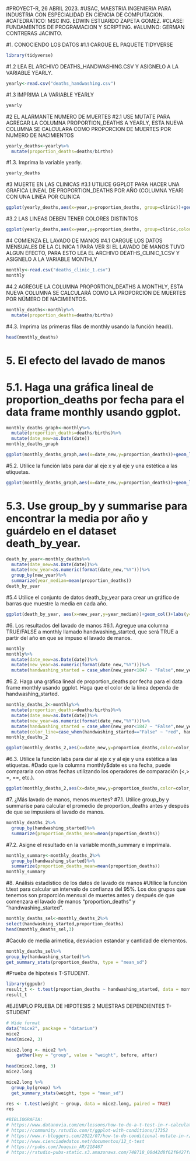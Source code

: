 #PROYECT-R, 26 ABRIL 2023.
#USAC, MAESTRIA INGENIERIA PARA INDUSTRIA CON ESPECIALIDAD EN CIENCIA DE COMPUTACION.
#CATEDRATICO: MSC ING. EDWIN ESTUARDO ZAPETA GOMEZ.
#CLASE: FUNDAMENTOS DE PROGRAMACION Y SCRIPTING.
#ALUMNO: GERMAN CONTRERAS JACINTO.



#1. CONOCIENDO LOS DATOS
#1.1 CARGUE EL PAQUETE TIDYVERSE
```r
library(tidyverse)
```
#1.2 LEA EL ARCHIVO DEATHS_HANDWASHING.CSV Y ASIGNELO A LA VARIABLE YEARLY.
```r
yearly<-read.csv("deaths_handwashing.csv")

```
#1.3 IMPRIMA LA VARIABLE YEARLY
```r
yearly
```
#2 EL ALARMANTE NUMERO DE MUERTES
#2.1 USE MUTATE PARA AGREGAR LA COLUMNA PROPORTION_DEATHS A YEARLY, ESTA NUEVA COLUMNA SE CALCULARA COMO PROPORCION DE MUERTES POR NUMERO DE NACIMIENTOS
```r
yearly_deaths<-yearly%>%
  mutate(proportion_deaths=deaths/births)
```

#1.3. Imprima la variable yearly.
```r
yearly_deaths
```
#3 MUERTE EN LAS CLINICAS
#3.1 UTILICE GGPLOT PARA HACER UNA GRAFICA LINEAL DE PROPORTION_DEATHS POR AÑO (COLUMNA YEAR) CON UNA LINEA POR CLINICA
```r
ggplot(yearly_deaths,aes(x=year,y=proportion_deaths, group=clinic))+geom_line()
```
#3.2 LAS LINEAS DEBEN TENER COLORES DISTINTOS
```r
ggplot(yearly_deaths,aes(x=year,y=proportion_deaths, group=clinic,colour=clinic))+geom_line()
```
#4 COMIENZA EL LAVADO DE MANOS
#4.1 CARGUE LOS DATOS MENSUALES DE LA CLINICA 1 PARA VER SI EL LAVADO DE MANOS TUVO ALGUN EFECTO, PARA ESTO LEA EL ARCHIVO DEATHS_CLINIC_1.CSV Y ASIGNELO A LA VARIABLE MONTHLY
```r
monthly<-read.csv("deaths_clinic_1.csv")
monthly
```
#4.2 AGREGUE LA COLUMNA PROPORTION_DEATHS A MONTHLY, ESTA NUEVA COLUMNA SE CALCULARÁ COMO LA PROPORCIÓN DE MUERTES POR NÚMERO DE NACIMIENTOS.
```r
monthly_deaths<-monthly%>%
  mutate(proportion_deaths=deaths/births)
```
#4.3. Imprima las primeras filas de monthly usando la función head().
```r
head(monthly_deaths)
```
# 5. El efecto del lavado de manos
# 5.1. Haga una gráfica lineal de proportion_deaths por fecha para el data frame monthly usando ggplot.
```r

monthly_deaths_graph<-monthly%>%
  mutate(proportion_deaths=deaths/births)%>%
  mutate(date_new=as.Date(date))
monthly_deaths_graph

ggplot(monthly_deaths_graph,aes(x=date_new,y=proportion_deaths))+geom_line()+scale_x_date(date_breaks = "1 year")
```
#5.2. Utilice la función labs para dar al eje x y al eje y una estética a las etiquetas.
```r
ggplot(monthly_deaths_graph,aes(x=date_new,y=proportion_deaths))+geom_line()+labs(y="Proportion Deaths",x="Date",title="Graph of proportion deaths vs births", subtitle ="Date of analysis: 1841 to 1849",caption="Data of clinic 1" )+scale_x_date(date_breaks = "1 year")
```

# 5.3. Use group_by y summarise para encontrar la media por año y guárdelo en el dataset death_by_year.
```r

death_by_year<-monthly_deaths%>%
  mutate(date_new=as.Date(date))%>%
  mutate(new_year=as.numeric(format(date_new,"%Y")))%>%
  group_by(new_year)%>%
  summarize(year_median=mean(proportion_deaths))
death_by_year
```
#5.4 Utilice el conjunto de datos death_by_year para crear un gráfico de barras que muestre la media en cada año.
```r
ggplot(death_by_year, aes(x=new_year,y=year_median))+geom_col()+labs(y="Mean",x="Date",title="Graph of mean of proportion deaths", subtitle ="Date of analysis: 1841 to 1849",caption="Data of clinic 1" )+scale_x_continuous(breaks=c(1841:1849))
```
#6. Los resultados del lavado de manos
#6.1. Agregue una columna TRUE/FALSE a monthly llamado handwashing_started, que será TRUE a partir del año en que se impuso el lavado de manos.
```r
monthly
monthly%>%
  mutate(date_new=as.Date(date))%>%
  mutate(new_year=as.numeric(format(date_new,"%Y")))%>%
  mutate(handwashing_started = case_when(new_year<1847 ~ "False",new_year>=1847 ~ "True" ))
```
#6.2. Haga una gráfica lineal de proportion_deaths por fecha para el data frame monthly usando ggplot. Haga que el color de la línea dependa de handwashing_started.
```r

monthly_deaths_2<-monthly%>%
  mutate(proportion_deaths=deaths/births)%>%
  mutate(date_new=as.Date(date))%>%
  mutate(new_year=as.numeric(format(date_new,"%Y")))%>%
  mutate(handwashing_started = case_when(new_year<1847 ~ "False",new_year>=1847 ~ "True" ))%>%
  mutate(color_line=case_when(handwashing_started=="False" ~ "red", handwashing_started=="True" ~"green"))
monthly_deaths_2

ggplot(monthly_deaths_2,aes(x=date_new,y=proportion_deaths,color=color_line))+geom_line()+scale_x_date(date_breaks = "1 year")+theme(axis.text.x =element_text(size =10, angle = 45))
```
#6.3. Utilice la función labs para dar al eje x y al eje y una estética a las etiquetas.
#Dado que la columna monthly$date es una fecha, puede compararla con otras fechas utilizando los operadores de comparación (<,> =, ==, etc.).
```r
ggplot(monthly_deaths_2,aes(x=date_new,y=proportion_deaths,color=color_line))+geom_line()+labs(title="Proportion deaths", subtitle ="Date of death" )+scale_x_date(date_breaks = "1 year")+theme(axis.text.x =element_text(size = 10, angle = 45))
```
#7. ¿Más lavado de manos, menos muertes?
#7.1. Utilice group_by y summarise para calcular el promedio de proportion_deaths antes y después de que se impusiera el lavado de manos.
```r
monthly_deaths_2%>%
  group_by(handwashing_started)%>%
  summarize(proportion_deaths_mean=mean(proportion_deaths))


```
#7.2. Asigne el resultado en la variable month_summary e imprímala.
```r
monthly_summary<-monthly_deaths_2%>%
  group_by(handwashing_started)%>%
  summarize(proportion_deaths_mean=mean(proportion_deaths))
monthly_summary
```
#8. Análisis estadístico de los datos de lavado de manos
#Utilice la función t.test para calcular un intervalo de confianza del 95%. Los dos grupos que tenemos son proporción mensual de muertes antes y después de que comenzara el lavado de manos “proportion_deaths” y “handwashing_started”.
```r
monthly_deaths_sel<-monthly_deaths_2%>%
select(handwashing_started,proportion_deaths)
head(monthly_deaths_sel,3)
```
#Caculo de media arimetica, desviacion estandar y cantidad de elementos.
```r
monthly_deaths_sel%>%
group_by(handwashing_started)%>%
get_summary_stats(proportion_deaths, type = "mean_sd")
```
#Prueba de hipotesis T-STUDENT.
```r
library(ggpubr)
result_t <- t.test(proportion_deaths ~ handwashing_started, data = monthly_deaths_sel, conf.level=0.95)
result_t
```

#EJEMPLO PRUEBA DE HIPOTESIS 2 MUESTRAS DEPENDIENTES T-STUDENT

```r
# Wide format
data("mice2", package = "datarium")
mice2
head(mice2, 3)
```
```r
mice2.long <- mice2 %>%
    gather(key = "group", value = "weight", before, after)
    
head(mice2.long, 3)
mice2.long
```
```r
mice2.long %>%
  group_by(group) %>%
  get_summary_stats(weight, type = "mean_sd")
```
```r
res <- t.test(weight ~ group, data = mice2.long, paired = TRUE)
res
```
```r
#BIBLIOGRAFIA:
# https://www.datanovia.com/en/lessons/how-to-do-a-t-test-in-r-calculation-and-reporting/
# https://community.rstudio.com/t/ggplot-with-conditions/17352
# https://www.r-bloggers.com/2022/07/how-to-do-conditional-mutate-in-r/
# https://www.cienciadedatos.net/documentos/12_t-test
# https://rpubs.com/Joaquin_AR/218467
# https://rstudio-pubs-static.s3.amazonaws.com/748718_00d42d8f62f6427fa61107dde777f743.html

```

